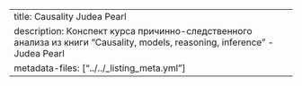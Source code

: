 ---
title: Causality Judea Pearl
description: Конспект курса причинно-следственного анализа из книги "Causality, models, reasoning, inference" - Judea Pearl
metadata-files: ["../../_listing_meta.yml"]
---